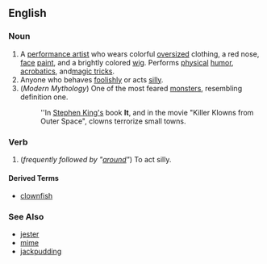 ==English==
===Noun===

# A [[performance artist]] who wears colorful [[oversized]] clothing, a red nose, [[face]] [[paint]], and a brightly colored [[wig]].  Performs [[physical]] [[humor]], [[acrobatic]]s, and[[magic trick]]s.
# Anyone who behaves [[foolishly]] or acts [[silly]].
# (''Modern Mythology'') One of the most feared [[monster]]s, resembling definition one. 
#:''In [[w:Stephen King|Stephen King's]] book '''It''', and in the movie "Killer Klowns from Outer Space", clowns terrorize small towns.

===Verb===

# (''frequently followed by "[[around]]"'') To act silly.


====Derived Terms====

*[[clownfish]]

===See Also===
*[[jester]]
*[[mime]]
*[[jackpudding]]